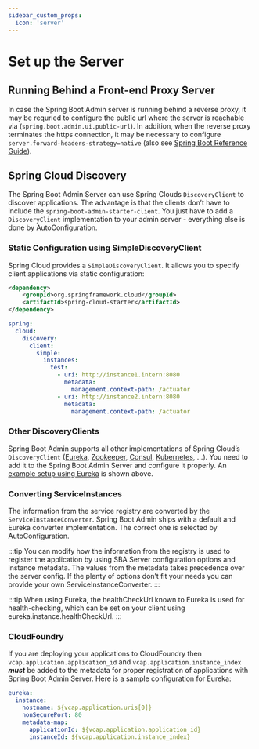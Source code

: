 ```yaml
---
sidebar_custom_props:
  icon: 'server'
---
```


# Set up the Server

## Running Behind a Front-end Proxy Server

In case the Spring Boot Admin server is running behind a reverse proxy, it may be requried to configure the public url where the server is reachable via (`spring.boot.admin.ui.public-url`). In addition, when the reverse proxy terminates the https connection, it may be necessary to configure `server.forward-headers-strategy=native` (also see [Spring Boot Reference Guide](https://docs.spring.io/spring-boot/docs/current/reference/htmlsingle/#howto-use-tomcat-behind-a-proxy-server)).

## Spring Cloud Discovery

The Spring Boot Admin Server can use Spring Clouds `DiscoveryClient` to discover applications. The advantage is that the clients don’t have to include the `spring-boot-admin-starter-client`. You just have to add a `DiscoveryClient` implementation to your admin server - everything else is done by AutoConfiguration.

### Static Configuration using SimpleDiscoveryClient

Spring Cloud provides a `SimpleDiscoveryClient`. It allows you to specify client applications via static configuration:

```xml title="pom.xml"
<dependency>
    <groupId>org.springframework.cloud</groupId>
    <artifactId>spring-cloud-starter</artifactId>
</dependency>
```

```yaml title="application.yml"
spring:
  cloud:
    discovery:
      client:
        simple:
          instances:
            test:
              - uri: http://instance1.intern:8080
                metadata:
                  management.context-path: /actuator
              - uri: http://instance2.intern:8080
                metadata:
                  management.context-path: /actuator
```

### Other DiscoveryClients

Spring Boot Admin supports all other implementations of Spring Cloud’s `DiscoveryClient` ([Eureka](https://docs.spring.io/spring-cloud-netflix/docs/current/reference/html/#service-discovery-eureka-clients/), [Zookeeper](https://docs.spring.io/spring-cloud-zookeeper/docs/current/reference/html/#spring-cloud-zookeeper-discovery), [Consul](https://docs.spring.io/spring-cloud-consul/docs/current/reference/html/#spring-cloud-consul-discovery), [Kubernetes](https://docs.spring.io/spring-cloud-kubernetes/docs/current/reference/html/#discoveryclient-for-kubernetes), …​). You need to add it to the Spring Boot Admin Server and configure it properly. An [example setup using Eureka](../installation-and-setup/index.md#using-spring-cloud-discovery) is shown above.

### Converting ServiceInstances

The information from the service registry are converted by the `ServiceInstanceConverter`. Spring Boot Admin ships with a default and Eureka converter implementation. The correct one is selected by AutoConfiguration.

:::tip
You can modify how the information from the registry is used to register the application by using SBA Server configuration options and instance metadata. The values from the metadata takes precedence over the server config. If the plenty of options don’t fit your needs you can provide your own ServiceInstanceConverter.
:::

:::tip
When using Eureka, the healthCheckUrl known to Eureka is used for health-checking, which can be set on your client using eureka.instance.healthCheckUrl.
:::

<PropertyTable
  title="Discovery configuration options"
  properties={metadataServerCloud.properties}
/>

### CloudFoundry

If you are deploying your applications to CloudFoundry then `vcap.application.application_id` and `vcap.application.instance_index` **_must_** be added to the metadata for proper registration of applications with Spring Boot Admin Server. Here is a sample configuration for Eureka:

```yml title="application.yml"
eureka:
  instance:
    hostname: ${vcap.application.uris[0]}
    nonSecurePort: 80
    metadata-map:
      applicationId: ${vcap.application.application_id}
      instanceId: ${vcap.application.instance_index}
```

